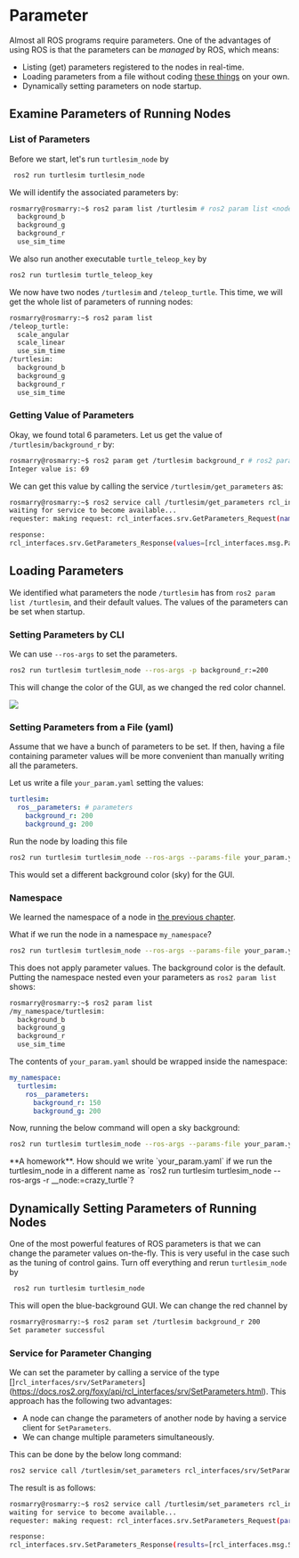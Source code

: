 
# Parameter

Almost all ROS programs require parameters. One of the advantages of using ROS
is that the parameters can be _managed_ by ROS, which means:

- Listing (get) parameters registered to the nodes in real-time.
- Loading parameters from a file without coding
  [these things](https://github.com/jbeder/yaml-cpp/wiki/Tutorial) on your own.
- Dynamically setting parameters on node startup.

## Examine Parameters of Running Nodes

### List of Parameters

Before we start, let's run `turtlesim_node` by

```sh copy
 ros2 run turtlesim turtlesim_node
```

We will identify the associated parameters by:

```sh filename="Getting the list of parameters of /turtlesim" copy
rosmarry@rosmarry:~$ ros2 param list /turtlesim # ros2 param list <node_name>
  background_b
  background_g
  background_r
  use_sim_time
```

We also run another executable `turtle_teleop_key` by

```sh
ros2 run turtlesim turtle_teleop_key
```

We now have two nodes `/turtlesim` and `/teleop_turtle`. This time, we will get
the whole list of parameters of running nodes:

```sh filename="Getting whole list of parameters"
rosmarry@rosmarry:~$ ros2 param list
/teleop_turtle:
  scale_angular
  scale_linear
  use_sim_time
/turtlesim:
  background_b
  background_g
  background_r
  use_sim_time
```

### Getting Value of Parameters

Okay, we found total 6 parameters. Let us get the value of
`/turtlesim/background_r` by:

```sh copy filename="Getting the value of a parameter"
rosmarry@rosmarry:~$ ros2 param get /turtlesim background_r # ros2 param get <node_name> <parameter_name>
Integer value is: 69
```

We can get this value by calling the service `/turtlesim/get_parameters` as:

```sh filename="Getting the value of a parameter from service call" {6}
rosmarry@rosmarry:~$ ros2 service call /turtlesim/get_parameters rcl_interfaces/srv/GetParameters "{names: [background_r]}"
waiting for service to become available...
requester: making request: rcl_interfaces.srv.GetParameters_Request(names=['background_r'])

response:
rcl_interfaces.srv.GetParameters_Response(values=[rcl_interfaces.msg.ParameterValue(type=2, bool_value=False, integer_value=69, double_value=0.0, string_value='', byte_array_value=[], bool_array_value=[], integer_array_value=[], double_array_value=[], string_array_value=[])])
```

## Loading Parameters

We identified what parameters the node `/turtlesim` has from
`ros2 param list /turtlesim`, and their default values. The values of the
parameters can be set when startup.

### Setting Parameters by CLI

We can use `--ros-args` to set the parameters.

```sh copy filename="Setting parameter when ros2 run"
ros2 run turtlesim turtlesim_node --ros-args -p background_r:=200
```

This will change the color of the GUI, as we changed the red color channel.

<Image
  src="/images/part1/magenta-turtle.png"
  width={500}
  height={500}
  className="my-3 mx-auto"
/>

### Setting Parameters from a File (yaml)

Assume that we have a bunch of parameters to be set. If then, having a file
containing parameter values will be more convenient than manually writing all
the parameters.

Let us write a file `your_param.yaml` setting the values:

```yaml filename="Parameter description"
turtlesim:
  ros__parameters: # parameters
    background_r: 200
    background_g: 200
```

Run the node by loading this file

```sh filename="Running node with parameter file"
ros2 run turtlesim turtlesim_node --ros-args --params-file your_param.yaml
```

This would set a different background color (sky) for the GUI.

### Namespace

We learned the namespace of a node in
[the previous chapter](namespace#run-node-in-namespace).

What if we run the node in a namespace `my_namespace`?

```sh copy
ros2 run turtlesim turtlesim_node --ros-args --params-file your_param.yaml -r __ns:=/my_namespace
```

This does not apply parameter values. The background color is the default.
Putting the namespace nested even your parameters as `ros2 param list` shows:

```sh
rosmarry@rosmarry:~$ ros2 param list
/my_namespace/turtlesim:
  background_b
  background_g
  background_r
  use_sim_time
```

The contents of `your_param.yaml` should be wrapped inside the namespace:

```yaml filename="Parameter file reflecting namespace"
my_namespace:
  turtlesim:
    ros__parameters:
      background_r: 150
      background_g: 200
```

Now, running the below command will open a sky background:

```sh copy
ros2 run turtlesim turtlesim_node --ros-args --params-file your_param.yaml -r __ns:=/my_namespace
```


<Callout type="info" emoji="ℹ️">
  **A homework**. How should we write `your_param.yaml` if we run the
  turtlesim_node in a different name as `ros2 run turtlesim turtlesim_node
  --ros-args -r __node:=crazy_turtle`?
</Callout>

## Dynamically Setting Parameters of Running Nodes

One of the most powerful features of ROS parameters is that we can change the
parameter values on-the-fly. This is very useful in the case such as the tuning
of control gains. Turn off everything and rerun `turtlesim_node` by

```sh copy
 ros2 run turtlesim turtlesim_node
```

This will open the blue-background GUI. We can change the red channel by

```sh filename="Changing parameter by param set"
rosmarry@rosmarry:~$ ros2 param set /turtlesim background_r 200
Set parameter successful
```

### Service for Parameter Changing

We can set the parameter by calling a service of the type
[]`rcl_interfaces/srv/SetParameters`](https://docs.ros2.org/foxy/api/rcl_interfaces/srv/SetParameters.html).
This approach has the following two advantages:

- A node can change the parameters of another node by having a service client
  for `SetParameters`.
- We can change multiple parameters simultaneously.

This can be done by the below long command:

```sh copy filename="Changing two parameters at the same time"
ros2 service call /turtlesim/set_parameters rcl_interfaces/srv/SetParameters "{parameters: [{name: "background_r", value: {type: 2, integer_value: 200}}, {name: "background_g", value: {type: 2, integer_value: 200}}]}"
```

The result is as follows:

```sh
rosmarry@rosmarry:~$ ros2 service call /turtlesim/set_parameters rcl_interfaces/srv/SetParameters "{parameters: [{name: "background_r", value: {type: 2, integer_value: 200}}, {name: "background_g", value: {type: 2, integer_value: 200}}]}"
waiting for service to become available...
requester: making request: rcl_interfaces.srv.SetParameters_Request(parameters=[rcl_interfaces.msg.Parameter(name='background_r', value=rcl_interfaces.msg.ParameterValue(type=2, bool_value=False, integer_value=200, double_value=0.0, string_value='', byte_array_value=[], bool_array_value=[], integer_array_value=[], double_array_value=[], string_array_value=[]))])

response:
rcl_interfaces.srv.SetParameters_Response(results=[rcl_interfaces.msg.SetParametersResult(successful=True, reason='')])

```
